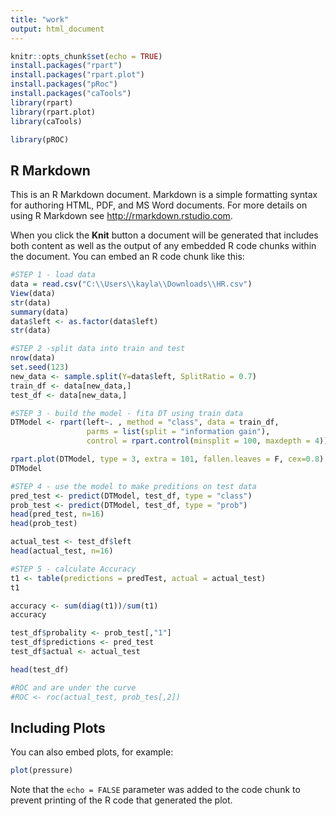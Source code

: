 ```yaml
---
title: "work"
output: html_document
---
```


```r
knitr::opts_chunk$set(echo = TRUE)
install.packages("rpart")
install.packages("rpart.plot")
install.packages("pRoc")
install.packages("caTools")
library(rpart)
library(rpart.plot)
library(caTools)
```

```r
library(pROC)
```
## R Markdown

This is an R Markdown document. Markdown is a simple formatting syntax for authoring HTML, PDF, and MS Word documents. For more details on using R Markdown see <http://rmarkdown.rstudio.com>.

When you click the **Knit** button a document will be generated that includes both content as well as the output of any embedded R code chunks within the document. You can embed an R code chunk like this:

```r
#STEP 1 - load data
data = read.csv("C:\\Users\\kayla\\Downloads\\HR.csv")
View(data)
str(data)
summary(data)
data$left <- as.factor(data$left)
str(data)
```


```r
#STEP 2 -split data into train and test
nrow(data)
set.seed(123)
new_data <- sample.split(Y=data$left, SplitRatio = 0.7)
train_df <- data[new_data,]
test_df <- data[new_data,]
```

```r
#STEP 3 - build the model - fita DT using train data
DTModel <- rpart(left~. , method = "class", data = train_df,
                 parms = list(split = "information gain"),
                 control = rpart.control(minsplit = 100, maxdepth = 4))

rpart.plot(DTModel, type = 3, extra = 101, fallen.leaves = F, cex=0.8)
DTModel
```

```r
#STEP 4 - use the model to make preditions on test data
pred_test <- predict(DTModel, test_df, type = "class")
prob_test <- predict(DTModel, test_df, type = "prob")
head(pred_test, n=16)
head(prob_test)

actual_test <- test_df$left
head(actual_test, n=16)
```

```r
#STEP 5 - calculate Accuracy
t1 <- table(predictions = predTest, actual = actual_test)
t1

accuracy <- sum(diag(t1))/sum(t1)
accuracy

test_df$probality <- prob_test[,"1"]
test_df$predictions <- pred_test
test_df$actual <- actual_test

head(test_df)
```

```r
#ROC and are under the curve
#ROC <- roc(actual_test, prob_tes[,2])

```
## Including Plots

You can also embed plots, for example:

```r
plot(pressure)
```

Note that the `echo = FALSE` parameter was added to the code chunk to prevent printing of the R code that generated the plot.
